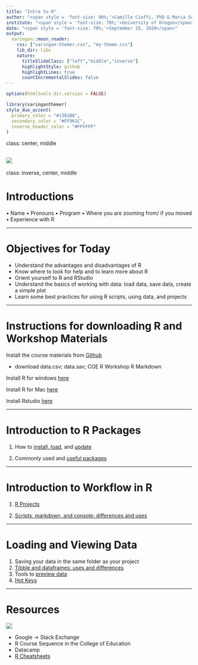 ```yaml
---
title: "Intro to R"
author: "<span style = 'font-size: 90%;'>Camille Cioffi, PhD & Maria Schweer-Collins, PhD</span>"
institute: "<span style = 'font-size: 70%;'>University of Oregon</span>"
date: "<span style = 'font-size: 70%;'>September 25, 2020</span>"
output:
  xaringan::moon_reader:
    css: ["xaringan-themer.css", "my-theme.css"]
    lib_dir: libs
    nature:
      titleSlideClass: ["left","middle","inverse"]
      highlightStyle: github
      highlightLines: true
      countIncrementalSlides: false
---
```


```r
options(htmltools.dir.version = FALSE)
```

```r
library(xaringanthemer)
style_duo_accent(
  primary_color = "#1381B0",
  secondary_color = "#FF961C",
  inverse_header_color = "#FFFFFF"
)
```


class: center, middle

![](img/coding.PNG)
---
class: inverse, center, middle

# Introductions

•	Name
•	Pronouns
•	Program
•	Where you are zooming from/ if you moved
•	Experience with R


---

# Objectives for Today

* Understand the advantages and disadvantages of R
* Know where to look for help and to learn more about R
* Orient yourself to R and RStudio
* Understand the basics of working with data: load data, save data, create a simple plot
* Learn some best practices for using R scripts, using data, and projects



---


# Instructions for downloading R and Workshop Materials

Install the course materials from [Github](https://github.com/schweercollins/COEworkshops)

- download data.csv; data.sav; COE R Workshop R Markdown

Install R for windows [here](https://cran.r-project.org/bin/windows/base/)

Install R for Mac [here](https://cran.r-project.org/bin/macosx/)

Install Rstudio [here](https://rstudio.com/products/rstudio/download/)


---

# Introduction to R Packages 

1. How to [install, load](https://rstudio-education.github.io/hopr/packages2.html), and [update](https://support.rstudio.com/hc/en-us/articles/201057987-Quick-list-of-useful-R-packages) 

2. Commonly used and [useful packages](https://support.rstudio.com/hc/en-us/articles/201057987-Quick-list-of-useful-R-packages)

---


# Introduction to Workflow in R

1. [R Projects](https://r4ds.had.co.nz/workflow-projects.html)

2. [Scripts, markdown, and console: differences and uses](https://r4ds.had.co.nz/r-markdown.html)

---

# Loading and Viewing Data 

1. Saving your data in the same folder as your project
2. [Tibble and dataframes: uses and differences](https://r4ds.had.co.nz/tibbles.html)
3. Tools to [preview data](https://learn.datacamp.com/courses/introduction-to-the-tidyverse)
4. [Hot Keys](https://support.rstudio.com/hc/en-us/articles/200711853-Keyboard-Shortcuts)

---

# Resources 

![](img/google.PNG)

- Google ->  Stack Exchange 
- R Course Sequence in the College of Education 
- Datacamp
- [R Cheatsheets](https://rstudio.com/resources/cheatsheets/)
